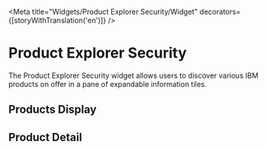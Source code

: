 
<Meta
  title="Widgets/Product Explorer Security/Widget"
  decorators={[storyWithTranslation('en')]}
/>

# Product Explorer Security

<Story id="widgets-product-explorer-security-components--default" />

The Product Explorer Security widget allows users to discover various IBM products on offer in a pane of expandable information tiles.

## Products Display

<Story
  id="widgets-product-explorer-security-components-products-display--default" />

## Product Detail

<Story
  id="widgets-product-explorer-security-components-product-detail--default" />
